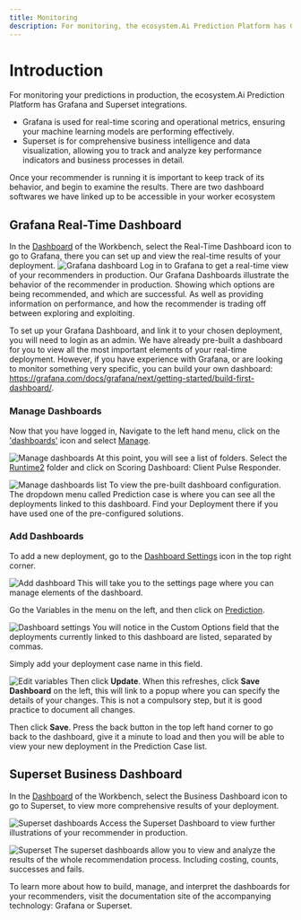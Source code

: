 ```yaml
---
title: Monitoring
description: For monitoring, the ecosystem.Ai Prediction Platform has Grafana and Superset integrations.
---
```


# Introduction
For monitoring your predictions in production, the ecosystem.Ai Prediction Platform has Grafana and Superset integrations.
- Grafana is used for real-time scoring and operational metrics, ensuring your machine learning models are performing effectively.
- Superset is for comprehensive business intelligence and data visualization, allowing you to track and analyze key performance indicators and business processes in detail.

Once your recommender is running it is important to keep track of its behavior, and begin to examine the results. There are two dashboard softwares we have linked up to be accessible in your worker ecosystem

## Grafana Real-Time Dashboard

In the <u>Dashboard</u> of the Workbench, select the Real-Time Dashboard icon to go to Grafana, there you can set up and view the real-time results of your deployment.
![Grafana dashboard](/images/recommender/8_Monitoring/0_monitoring_dashboard_grafana.png)
Log in to Grafana to get a real-time view of your recommenders in production.
Our Grafana Dashboards illustrate the behavior of the recommender in production. Showing which options are being recommended, and which are successful. As well as providing information on performance, and how the recommender is trading off between exploring and exploiting.

To set up your Grafana Dashboard, and link it to your chosen deployment, you will need to login as an admin. We have already pre-built a dashboard for you to view all the most important elements of your real-time deployment. However, if you have experience with Grafana, or are looking to monitor something very specific, you can build your own dashboard: https://grafana.com/docs/grafana/next/getting-started/build-first-dashboard/.

### Manage Dashboards
Now that you have logged in, Navigate to the left hand menu, click on the <u>'dashboards'</u> icon and select <u>Manage</u>.

![Manage dashboards](/images/recommender/8_Monitoring/1_grafana_navigate.png)
At this point, you will see a list of folders. Select the <u>Runtime2</u> folder and click on Scoring Dashboard: Client Pulse Responder.

![Manage dashboards list](/images/recommender/8_Monitoring/2_grafana_manage.png)
To view the pre-built dashboard configuration. The dropdown menu called Prediction case is where you can see all the deployments linked to this dashboard. Find your Deployment there if you have used one of the pre-configured solutions.

### Add Dashboards
To add a new deployment, go to the <u>Dashboard Settings</u> icon in the top right corner.

![Add dashboard](/images/recommender/8_Monitoring/3_grafana_dashboard.png)
This will take you to the settings page where you can manage elements of the dashboard.

Go the Variables in the menu on the left, and then click on <u>Prediction</u>.

![Dashboard settings](/images/recommender/8_Monitoring/4_grafana_settings.png)
You will notice in the Custom Options field that the deployments currently linked to this dashboard are listed, separated by commas.

Simply add your deployment case name in this field.

![Edit variables](/images/recommender/8_Monitoring/5_grafana_edit.png)
Then click **Update**. When this refreshes, click **Save Dashboard** on the left, this will link to a popup where you can specify the details of your changes. This is not a compulsory step, but it is good practice to document all changes.

Then click **Save**. Press the back button in the top left hand corner to go back to the dashboard, give it a minute to load and then you will be able to view your new deployment in the Prediction Case list.

## Superset Business Dashboard

In the <u>Dashboard</u> of the Workbench, select the Business Dashboard icon to go to Superset, to view more comprehensive results of your deployment.

![Superset dashboards](/images/recommender/8_Monitoring/6_monitoring_dashboard_superset.png)
Access the Superset Dashboard to view further illustrations of your recommender in production.

![Superset](/images/recommender/8_Monitoring/7_superset.png)
The superset dashboards allow you to view and analyze the results of the whole recommendation process. Including costing, counts, successes and fails.

<Callout style="note" title="Further documentation and help">
To learn more about how to build, manage, and interpret the dashboards for your recommenders, visit the documentation site of the accompanying technology: Grafana or Superset.
</Callout>
